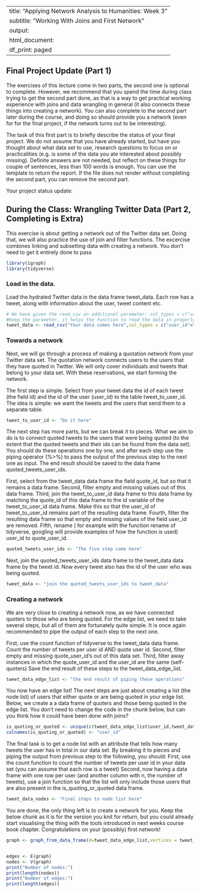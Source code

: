 
---
title: "Applying Network Analysis to Humanities: Week 3"
subtitle: "Working With Joins and First Network"
output:
  html_document:
    df_print: paged
---

## Final Project Update (Part 1)

The exercises of this lecture come in two parts, the second one is optional to complete. However, we recommend that you spend the time during class trying to get the second part done, as that is a way to get practical working experience with joins and data wrangling in general (it also connects these things into creating a network). You can also complete to the second part later during the course, and doing so should provide you a network (even for for the final project, if the network turns out to be interesting).

The task of this first part is to briefly describe the status of your final project. We do not assume that you have already started, but have you thought about what data set to use, research questions to focus on or practicalities (e.g. is some of the data you ate interested about possibly missing). Definite answers are not needed, but reflect on these things for couple of sentences, less than 100 words is enough. You can use the template to return the report. If the file does not render without completing the second part, you can remove the second part.

Your project status update:  

## During the Class: Wrangling Twitter Data (Part 2, Completing is Extra)  

This exercise is about getting a network out of the Twitter data set. Doing that, we will also practice the use of join and filter
functions. The excercise combines linking and subsetting data with creating a network. You
don't need to get it entirely done to pass
```r

library(igraph)
library(tidyverse)
```
### Load in the data.

Load the hydrated Twitter data in the data frame tweet_data. Each row has a tweet, along with information about the user, tweet content etc.

```r
# We have given the read_csv an additional parameter: col_types = c("user_id"="character","id"="character","retweet_id"="character","in_reply_to_status_id"="character","in_reply_to_user_id"="character","created_at"="character","quote_id"="character"). This ensures that R will not start thinking that the strings in the data are factors.
#Keep the parameter, it helps the function to read the data in properly.
tweet_data <- read_csv("Your data comes here",col_types = c("user_id"="character","id"="character","retweet_id"="character","in_reply_to_status_id"="character","in_reply_to_user_id"="character","created_at"="character","quote_id"="character"))

```


### Towards a network
Next, we will go through a process of making a quotation network from your Twitter data set. The quotation network
connects users to the users that they have quoted in Twitter. We will only cover individuals and tweets that belong to your data set. With these reservations, we start forming the network.

The first step is simple. Select from your tweet data the id of each tweet (the field id) and the id of the user (user_id)
to the table tweet_to_user_id. The idea is simple: we want the tweets and the users that send them to a separate table.

```r
tweet_to_user_id <- "Do it here"

```

The next step has more parts, but we can break it to pieces. What we aim to do is to connect quoted tweets to the users that were being quoted (to the extent that the quoted tweets and their ids can be found from the data set). You should 
do these operations one by one, and after each step use the piping operator (%>%) to pass the output of the previous step to the next one as input. The end result should be saved to the data frame quoted_tweets_user_ids. 

First, select from the tweet_data data frame the field quote_id, but so that it remains a data frame.
Second, filter empty and missing values out of this data frame.
Third, join the tweet_to_user_id data frame to this data frame by matching the quote_id of this data frame to the id variable
of the tweet_to_user_id data frame. Make this so that the user_id of tweet_to_user_id remains part of the resulting data frame. 
Fourth, filter the resulting data frame so that empty and missing values of the field user_id are removed.
Fifth, rename ( for example with the function rename of tidyverse, googling will provide examples of how the function is used) user_id to quote_user_id.


```r
quoted_tweets_user_ids <- "The five step come here"

```

Next, join the quoted_tweets_user_ids data frame to the tweet_data data frame by the tweet id. Now every tweet also has the id of the user who was being quoted.

```r

tweet_data <- "join the quoted_tweets_user_ids to tweet_data"

```

### Creating a network

We are very close to creating a network now, as we have connected quoters to those who are being quoted. For the edge list, we need to take several steps, but all of them are fortunately quite simple. It is once again recommended to pipe the output of each step to the next one.

First, use the count function of tidyverse to the tweet_data data frame. Count the number of tweets per user id AND quote user id.
Second, filter empty and missing quote_user_id's out of this data set.
Third, filter away instances in which the quote_user_id and the user_id are the same (self-quoters)
Save the end result of these steps to the tweet_data_edge_list.
```r
tweet_data_edge_list <- "the end result of piping these operations"
```

You now have an edge list! The next steps are just about creating a list (the node list) of users that either
quote or are being quoted in your edge list. Below, we create a a data frame of quoters and those being quoted 
in the edge list. You don't need to change the code in the chunk below, but can you think how it could have been
done with joins?

```r
is_quoting_or_quoted <- unique(c(tweet_data_edge_list$user_id,tweet_data_edge_list$quote_user_id)) %>% as.data.frame(.)
colnames(is_quoting_or_quoted) <- "user_id"
```

The final task is to get a node list with an attribute that tells how many tweets the user has in total in our data set.
By breaking it to pieces and piping the output from previous step to the following, you should: 
First, use the count function to count the number of tweets per user id in your data set (you can assume that each row is a tweet)
Second, now having a data frame with one row per user (and another column with n, the number of tweets), use a join function
so that the list will only include those users that are also present in the is_quoting_or_quoted
data frame.

```r
tweet_data_nodes <- "Final steps to node list here"

```

You are done, the only thing left is to create a network for you. Keep the below chunk as it is for the version you knit for return,
but you could already start visualising the thing with the tools introduced in next weeks course book chapter. Congratulations on your (possibly) first network!

```r
graph <- graph_from_data_frame(d=tweet_data_edge_list,vertices = tweet_data_nodes,directed = TRUE)


edges <- E(graph)
nodes <- V(graph)
print("Number of nodes:")
print(length(nodes))
print("Number of edges:")
print(length(edges))

```
